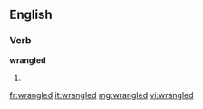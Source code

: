 ==English==

===Verb===
'''wrangled'''

# {{past of|wrangle}}

[[fr:wrangled]]
[[it:wrangled]]
[[mg:wrangled]]
[[vi:wrangled]]